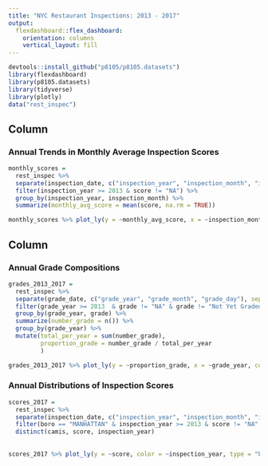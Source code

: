 ```yaml
---
title: "NYC Restaurant Inspections: 2013 - 2017"
output: 
  flexdashboard::flex_dashboard:
    orientation: columns
    vertical_layout: fill
---
```


```r
devtools::install_github("p8105/p8105.datasets")
library(flexdashboard)
library(p8105.datasets)
library(tidyverse)
library(plotly)
data("rest_inspec")
```

Column {data-width=600}
-----------------------------------------------------------------------

### Annual Trends in Monthly Average Inspection Scores

```r

monthly_scores = 
  rest_inspec %>%
  separate(inspection_date, c("inspection_year", "inspection_month", "inspection_day"), sep = "-") %>%
  filter(inspection_year >= 2013 & score != "NA") %>% 
  group_by(inspection_year, inspection_month) %>% 
  summarize(monthly_avg_score = mean(score, na.rm = TRUE))

monthly_scores %>% plot_ly(y = ~monthly_avg_score, x = ~inspection_month, color = ~inspection_year, type = "scatter", mode = "line")

```

Column {data-width=400}
-----------------------------------------------------------------------

### Annual Grade Compositions

```r
grades_2013_2017 = 
  rest_inspec %>% 
  separate(grade_date, c("grade_year", "grade_month", "grade_day"), sep = "-") %>% 
  filter(grade_year >= 2013  & grade != "NA" & grade != "Not Yet Graded") %>% 
  group_by(grade_year, grade) %>% 
  summarize(number_grade = n()) %>% 
  group_by(grade_year) %>% 
  mutate(total_per_year = sum(number_grade),
         proportion_grade = number_grade / total_per_year
         ) 

grades_2013_2017 %>% plot_ly(y = ~proportion_grade, x = ~grade_year, color = ~grade, type = "bar")
```

### Annual Distributions of Inspection Scores 

```r
scores_2017 = 
  rest_inspec %>% 
  separate(inspection_date, c("inspection_year", "inspection_month", "inspection_day"), sep = "-") %>% 
  filter(boro == "MANHATTAN" & inspection_year >= 2013 & score != "NA" & boro != "NA" & boro != "Missing") %>%
  distinct(camis, score, inspection_year)
  
  
scores_2017 %>% plot_ly(y = ~score, color = ~inspection_year, type = "box", colors = "Set2")
  
```

